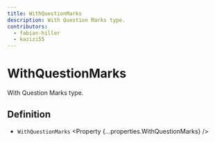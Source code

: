 ```yaml
---
title: WithQuestionMarks
description: With Question Marks type.
contributors:
  - fabian-hiller
  - kazizi55
---
```



# WithQuestionMarks

With Question Marks type.

## Definition

- `WithQuestionMarks` <Property {...properties.WithQuestionMarks} />
